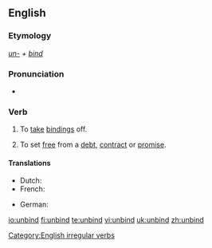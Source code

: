 ==English==

===Etymology===
''[[un-]] + [[bind]]''

===Pronunciation===
* {{IPA|/ʌn'baɪnd/}}
*: {{rhymes|aɪnd}}

===Verb===
{{en-verb|unbinds|unbinding|unbound|'''[[unbound]]''' ''or rarely'' '''[[unbounden]]'''}}

# To [[take off|take]] [[binding]]s off.
# {{figuratively}} To set [[free]] from a [[debt]], [[contract]] or [[promise]].

====Translations====
{{trans-top|take bindings off}}
* Dutch: {{t+|nl|ontbinden}}
* French: {{t+|fr|détacher}}
{{trans-mid}}
* German: {{t|de|losbinden}}
{{trans-bottom}}

[[Category:English irregular verbs]]

[[io:unbind]]
[[fi:unbind]]
[[te:unbind]]
[[vi:unbind]]
[[uk:unbind]]
[[zh:unbind]]